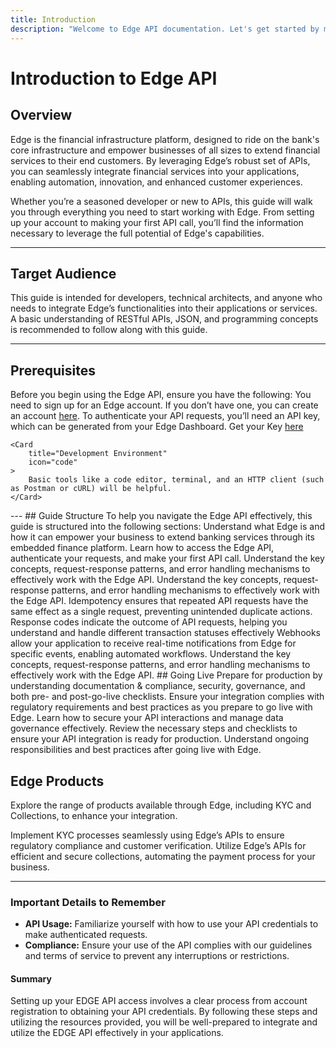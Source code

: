 ```yaml
---
title: Introduction
description: "Welcome to Edge API documentation. Let's get started by making Edge yours."
---
```


# Introduction to Edge API

## Overview

Edge is the financial infrastructure platform, designed to ride on the bank's core infrastructure and empower businesses of all sizes to extend financial services to their end customers. By leveraging Edge’s robust set of APIs, you can seamlessly integrate financial services into your applications, enabling automation, innovation, and enhanced customer experiences.

Whether you’re a seasoned developer or new to APIs, this guide will walk you through everything you need to start working with Edge. From setting up your account to making your first API call, you’ll find the information necessary to leverage the full potential of Edge's capabilities.

---
## Target Audience

This guide is intended for developers, technical architects, and anyone who needs to integrate Edge’s functionalities into their applications or services. A basic understanding of RESTful APIs, JSON, and programming concepts is recommended to follow along with this guide.

---
## Prerequisites

Before you begin using the Edge API, ensure you have the following:
<CardGroup cols={3}>
	<Card
		title="Sign Up for an Edge Account"
		icon="user-plus"
	>
		You need to sign up for an Edge account. If you don’t have one, you can create an account [here](https://sterlingedge-fe-dev-v3.az-sterlingapp-tcoe-dev.p.azurewebsites.net/auth/register).
	</Card>
	<Card
		title="Get Your API Key"
		icon="key"
	>
		To authenticate your API requests, you’ll need an API key, which can be generated from your Edge Dashboard. Get your Key [here](https://sterlingedge-fe-dev-v3.az-sterlingapp-tcoe-dev.p.azurewebsites.net/dashboard/settings/api-credentials)
	</Card>

	<Card
		title="Development Environment" 
		icon="code"
	>
		Basic tools like a code editor, terminal, and an HTTP client (such as Postman or cURL) will be helpful.
	</Card>
</CardGroup>
---
## Guide Structure
To help you navigate the Edge API effectively, this guide is structured into the following sections:

<CardGroup cols={3}>
	<Card
		title="Introduction"
		icon="play"
		href="#"
	>
		Understand what Edge is and how it can empower your business to extend banking services through its embedded finance platform.
	</Card>
	<Card
		title="Getting Started"
		icon="rocket"
		href="onboarding"
	>
		Learn how to access the Edge API, authenticate your requests, and make your first API call.
	</Card>
	<Card
		title="Authentication"
		icon="key"
		href="authentication"
	>
		Understand the key concepts, request-response patterns, and error handling mechanisms to effectively work with the Edge API.
	</Card>
</CardGroup>
<CardGroup cols={2}>
	<Card
		title="Data Encryption"
		icon="file-lock"
		href="authentication"
	>
		Understand the key concepts, request-response patterns, and error handling mechanisms to effectively work with the Edge API.
	</Card>
	<Card
		title="Environment"
		icon="envira"
		href="environment"
	>
		Idempotency ensures that repeated API requests have the same effect as a single request, preventing unintended duplicate actions.
	</Card>
</CardGroup>
<CardGroup cols={3}>
	<Card
		title="Response Code"
		icon="code"
		href="response"
	>
		Response codes indicate the outcome of API requests, helping you understand and handle different transaction statuses effectively
	</Card>
	<Card
		title="Webhook"
		icon="webhook"
		href="webhook"
	>
		Webhooks allow your application to receive real-time notifications from Edge for specific events, enabling automated workflows.
	</Card>
	<Card
		title="Indemptoency"
		icon="repeat"
		href="indempotenty"
	>
		Understand the key concepts, request-response patterns, and error handling mechanisms to effectively work with the Edge API.
	</Card>
</CardGroup>
## Going Live
Prepare for production by understanding documentation & compliance, security, governance, and both pre- and post-go-live checklists.
<CardGroup cols={2}>
	<Card
		title="Documentation & Compliance"
		icon="file-alt"
	>
		Ensure your integration complies with regulatory requirements and best practices as you prepare to go live with Edge.
	</Card>
	<Card
		title="Security and Governance"
		icon="shield-alt"
	>
		Learn how to secure your API interactions and manage data governance effectively.
	</Card>
</CardGroup>
<CardGroup cols={2}>
	<Card
		title="Pre Go-Live & Checklists"
		icon="clipboard-list"
	>
		Review the necessary steps and checklists to ensure your API integration is ready for production.
	</Card>
	<Card
		title="Post Go-Live"
		icon="tachometer-alt"
	>
		Understand ongoing responsibilities and best practices after going live with Edge.
	</Card>
</CardGroup>

## Edge Products
Explore the range of products available through Edge, including KYC and Collections, to enhance your integration.

<CardGroup cols={2}>
	<Card
		title="KYC"
		icon="id-card"
	>
		Implement KYC processes seamlessly using Edge’s APIs to ensure regulatory compliance and customer verification.
	</Card>
	<Card
		title="Collections"
		icon="money-bill-wave"
	>
		Utilize Edge’s APIs for efficient and secure collections, automating the payment process for your business.
	</Card>
</CardGroup>

---

### Important Details to Remember

- **API Usage:** Familiarize yourself with how to use your API credentials to make authenticated requests.
- **Compliance:** Ensure your use of the API complies with our guidelines and terms of service to prevent any interruptions or restrictions.

#### Summary

Setting up your EDGE API access involves a clear process from account registration to obtaining your API credentials. By following these steps and utilizing the resources provided, you will be well-prepared to integrate and utilize the EDGE API effectively in your applications.
